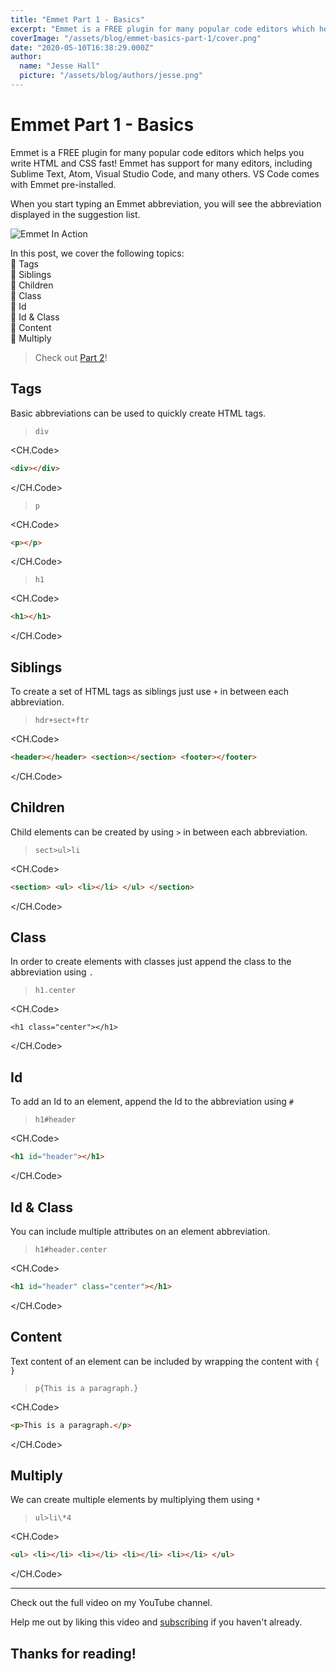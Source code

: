 ```yaml
---
title: "Emmet Part 1 - Basics"
excerpt: "Emmet is a FREE plugin for many popular code editors which helps you write HTML and CSS fast! Emmet has support for many editors, including Sublime Text, Atom, Visual Studio Code, and many others. VS Code comes with Emmet pre-installed."
coverImage: "/assets/blog/emmet-basics-part-1/cover.png"
date: "2020-05-10T16:38:29.000Z"
author:
  name: "Jesse Hall"
  picture: "/assets/blog/authors/jesse.png"
---
```


<base target="_blank" rel="noreferrer nofollow" />

# Emmet Part 1 - Basics

Emmet is a FREE plugin for many popular code editors which helps you write HTML and CSS fast! Emmet has support for many editors, including Sublime Text, Atom, Visual Studio Code, and many others. VS Code comes with Emmet pre-installed.

When you start typing an Emmet abbreviation, you will see the abbreviation displayed in the suggestion list.

![Emmet In Action](/assets/blog/emmet-basics-part-1/demo.gif)

In this post, we cover the following topics:  
📌 Tags  
📌 Siblings  
📌 Children  
📌 Class  
📌 Id  
📌 Id & Class  
📌 Content  
📌 Multiply

> Check out [Part 2](https://www.codestackr.com/blog/emmet-basics-part-2/)!

## Tags

Basic abbreviations can be used to quickly create HTML tags.

> `div`

<CH.Code>

```html
<div></div>
```

</CH.Code>

> `p`

<CH.Code>

```html
<p></p>
```

</CH.Code>

> `h1`

<CH.Code>

```html
<h1></h1>
```

</CH.Code>

## Siblings

To create a set of HTML tags as siblings just use `+` in between each abbreviation.

> `hdr+sect+ftr`

<CH.Code>

```html
<header></header> <section></section> <footer></footer>
```

</CH.Code>

## Children

Child elements can be created by using `>` in between each abbreviation.

> `sect>ul>li`

<CH.Code>

```html
<section> <ul> <li></li> </ul> </section>
```

</CH.Code>

## Class

In order to create elements with classes just append the class to the abbreviation using `.`

> `h1.center`

<CH.Code>

```
<h1 class="center"></h1>
```

</CH.Code>

## Id

To add an Id to an element, append the Id to the abbreviation using `#`

> `h1#header`

<CH.Code>

```html
<h1 id="header"></h1>
```

</CH.Code>

## Id & Class

You can include multiple attributes on an element abbreviation.

> `h1#header.center`

<CH.Code>

```html
<h1 id="header" class="center"></h1>
```

</CH.Code>

## Content

Text content of an element can be included by wrapping the content with `{ }`

> `p{This is a paragraph.}`

<CH.Code>

```html
<p>This is a paragraph.</p>
```

</CH.Code>

## Multiply

We can create multiple elements by multiplying them using `*`

> `ul>li\*4`

<CH.Code>

```html
<ul> <li></li> <li></li> <li></li> <li></li> </ul>
```

</CH.Code>

---

Check out the full video on my YouTube channel.

Help me out by liking this video and [subscribing](https://www.youtube.com/codeSTACKr/?,sub_confirmation=1) if you haven't already.

<YouTubeEmbed title='Emmet = Faster HTML &amp; CSS Workflow!' id='EzGWXTASWWo' />

## **Thanks for reading!**
